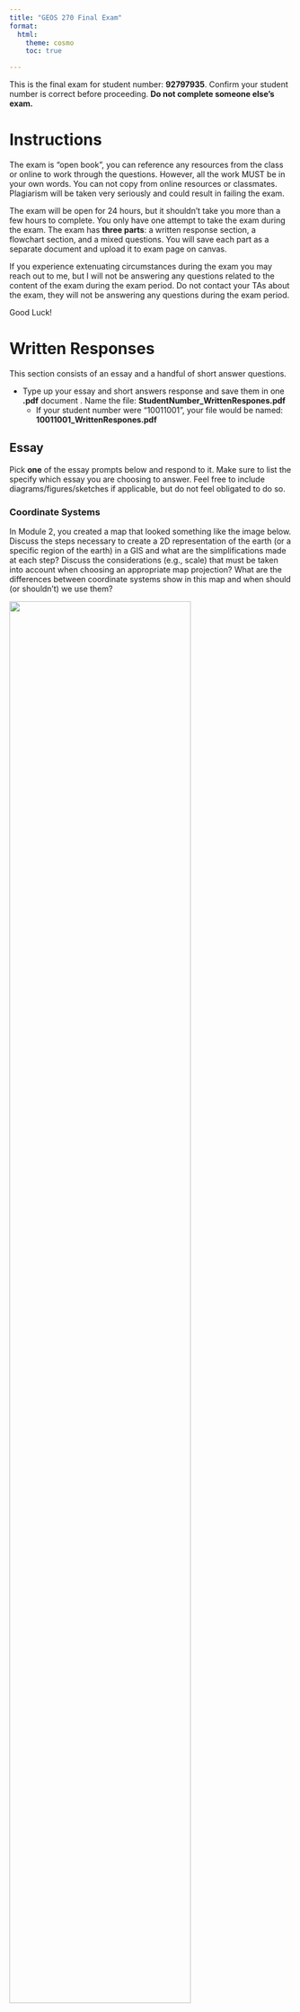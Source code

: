 ```yaml
---
title: "GEOS 270 Final Exam"
format:
  html:
    theme: cosmo
    toc: true

---
```



This is the final exam for student number: **92797935**.  Confirm your student number is correct before proceeding.  **Do not complete someone else's exam.** 


# Instructions

The exam is "open book", you can reference any resources from the class or online to work through the questions. However, all the work MUST be in your own words. You can not copy from online resources or classmates. Plagiarism will be taken very seriously and could result in failing the exam.

The exam will be open for 24 hours, but it shouldn't take you more than a few hours to complete.  You only have one attempt to take the exam during the exam.  The exam has **three parts**: a written response section, a flowchart section, and a mixed questions.  You will save each part as a separate document and upload it to exam page on canvas.

If you experience extenuating circumstances during the exam you may reach out to me, but I will not be answering any questions related to the content of the exam during the exam period. Do not contact your TAs about the exam, they will not be answering any questions during the exam period.

Good Luck!


# Written Responses

This section consists of an essay and a handful of short answer questions.

* Type up your essay and short answers response and save them in one **.pdf** document .  Name the file: **StudentNumber_WrittenRespones.pdf**
    * If your student number were "10011001", your file would be named: **10011001_WrittenRespones.pdf**


## Essay

Pick **one** of the essay prompts below and respond to it.  Make sure to list the specify which essay you are choosing to answer.  Feel free to include diagrams/figures/sketches if applicable, but do not feel obligated to do so.



### Coordinate Systems

In Module 2, you created a map that looked something like the image below. Discuss the steps necessary to create a 2D representation of the earth (or a specific region of the earth) in a GIS and what are the simplifications made at each step?  Discuss the considerations (e.g., scale) that must be taken into account when choosing an appropriate map projection?  What are the differences between coordinate systems show in this map and when should (or shouldn't) we use them?

![](images/Coordinate_System_Comparison.png){width=80%}








### Data Models

In Module 4, you assessed the relationship between housing cost and vegetation cover and created a map that looked something like the image below.  Discuss the key differences between raster and vector data; what type(s) of phenomena they are best suited to represent, and what does the term 'resolution' describe in the context of these data models, and how is resolution related to, and different from, the concept of scale?  How did you make use of both raster and vector data to investigate the relationship between housing cost and vegetation cover in Vancouver?

![](images/Van_NDVI_Map.png){width=80%}








## Short Answer

You can answer these questions briefly in sentence or bullet point format.




### Vector Tools

Compare and contrast the clip and intersect tools.  Which of these tools (clip or intersect) did we use to identify the population at risk from a Tsunami in Port Alberni?  Could we have used the other tool (clip or intersect) instead?





### Normalization


What is the purpose of data normalization and how do you do it? List two examples from lab where we normalized data and why we needed to do it?






### Autocorrelation

What is spatial auto-correlation and what are two analysis tools we covered that use spatial auto-correlation create a continuous field from discrete point observations?






### Select by Attribute

The table below contains a list records for different trees in an area.  The select by attribute tool can be used to query records in a table. For example, if I needed to find all the maple trees , I could select:\n\n<p><strong>Where:</strong> Species = Maple</p>




How would you use the select by attribute tool in ArcGIS Pro to select all the birch and pine trees over 35 yr old from the table above? Write out the query as it would be structured in the select by attribute tool, you can see the text above for a hint on how to format your answer. How many records would your query return?


|  A  | B | C |
|-----|--:|--:|
|Birch|  5| 50|
|Birch|  6| 75|
|Pine | 20| 35|
|Pine | 25| 45|
|Oak  | 10| 30|
|Maple| 35| 60|







### File Size vs. Resolution
    
You have two raster images that cover the exact same area (same extent).  Raster image 'A' is a DEM (one band) and a cell size of 100 m.  Raster image 'B' is an RGB color image (three bands) and a cell size of 25 m.  If raster A has a file size of 10 mb (megabytes), what is the approximate file size of layer B in mb?",



You have two raster images that cover the exact same area (same extent).  Raster image 'A' is a DEM (one band) and a cell size of 100 m.  Raster image 'B' is an RGB color image (three bands) and a cell size of 50 m.  If raster A has a file size of 10 mb (megabytes), what is the approximate file size of layer B in mb?",





# Flowchart 

Create a flow chart to represent the analysis steps you would need to conduct to answer the following question. Either draw your flowchart by hand, use this [online tool](https://app.diagrams.net/), or use another software package (eg. power point, etc.) and upload it here. Use appropriate symbology to differentiate between layers (inputs/ intermediate layers /outputs) and processes and use arrows to connect them. You can include a written response as well to further explain steps/choices in your model if you wish.

* Save the file as either a .pdf, png, or jpg and name it as follows: **StudentNumber_Flowchart.pdf**
  * If your student number were "10011001", your file would be named: **10011001_FlowChart.pdf**, **10011001_FlowChart.png**, or **10011001_FlowChart.jpg**, depending on the file type you chose.
* Make sure to upload the flowchart as a separate file.  Do not include it in your written answers or it **will not be marked**.



### Locations for a New Blue Jays Stadium

The Toronto Blue Jays are considering replacing the Rogers Centre with a new stadium. You have been hired by the city of Toronto to identify candidate sites for the new Blue Jays stadium. The ideal location must meet the following criteria:

* On land zoned for commercial or industrial development.
* At least 300 m away from any heritage buildings.
* Within 1000 m of a subway stop served by Line 1 or 2.
* Within 500 m of an arterial roadway.
* Outside of flood-prone areas (flood probability < 10%).

You have the following data to work with. Create a flowchart to show how you would go about identifying potential stadium locations.



|        A         |   B   | C  |      D      |                             E                             |
|------------------|-------|----|-------------|-----------------------------------------------------------|
|Zoning            |Polygon|.shp|UTM Zone 17 N|Zoning Class(Residential / Commercial / Industrial / etc.) |
|Heritage buildings|Points |.csv|WGS 1984     |Age / Address / Owner                                      |
|Subway stops      |Points |.shp|UTM Zone 17 N|Line(1/2/3/4)                                              |
|Roads             |Line   |.shp|UTM Zone 17 N|Type(Arterial / Highway / Street / Alleyway)               |
|Flood probability |Raster |.tif|UTM Zone 17 N|Annual flood probability (0-100%)                          |







# Mixed Questions

For these questions, download the answer sheet for your exam, which can be found [here](https://github.com/GEOS270/FinalExam/raw/main/sheets/0_AnswerSheet.zip).  

* It is **very important** make sure the file is named and formatted properly **before** you upload it.  
    * It should be formatted as follows: **StudentNumber_AnswerSheet.csv** .  
    * If your student number were "10011001", your file would be named: **10011001_AnswerSheet.csv**
  
* **Do not** upload the answer sheet as a .numbers, .xls, or any other type of file.   Only upload a .csv file for your answer sheet.
    * Canvas will convert .numbers, .xls, etc to a .pdf and which cannot be graded automatically.  
    * Answer sheets that cannot be graded automatically will incur a significant penalty.

* The answer sheet file is already named and formatted properly for you, but if you accidentally save in a different format need help exporting a .csv file, you can refer to the following instructions:
    * For the [Numbers](https://support.apple.com/en-ca/guide/numbers/tan3b922d4ad/mac) application on a Mac 
    * For [Excel](https://support.microsoft.com/en-au/office/save-a-workbook-to-text-format-txt-or-csv-3e9a9d6c-70da-4255-aa28-fcacf1f081e6) on Windows.





## Matching

Match the numbered items to the values from the answer bank.  Some answers may be used more than once.  Only type the letter corresponding to you choice on your answer sheet.  **Do not** type out the full word, only type the letter corresponding to the answer.  Answers are not case sensitive.

**1**	
Match the following data to their corresponding measurement scale:

Answer Bank: **a** Nominal	**b** Ratio	**c** Ordinal	**d** Interval	

 * **1.0**	
Tree Species


 * **1.1**	
Temperature (Kelvin)


 * **1.2**	
Letter Grade (e.g. A/B/C)


 * **1.3**	
Dog Size (Small/Medium/Large)


 * **1.4**	
Dog Size (Small/Medium/Large)


 * **1.5**	
IQ Score


 * **1.6**	
Letter Grade (e.g. A/B/C)


 * **1.7**	
Tree Species




## Fill in the Blanks

Enter the words or phrases that best complete the statement.  Blanks are labelled with with an numeric code in brackets (e.g., [11.1]) which has a corresponding slot in your answer sheet.  Spelling does not need to be exact, but **make sure** to type out acronyms/abbreviations. For example, if the answer is *Geographic Information Science* but you entered **GIS**, your answer will be marked as incorrect.

**2**	
[  <sub>2.0</sub>  ] is the process of assigning spatial [  <sub>2.1</sub>  ] to images like scanned historical maps.

**3**	
Random sampling is a/an [  <sub>3.0</sub>  ] method for collecting spatial information.  Stratified random sampling and cluster sampling are [  <sub>3.1</sub>  ] methods for collecting spatial information that are designed to help address some of the downsides of random sampling.

**4**	
The [  <sub>4.0</sub>  ] arises when we aggregate individual data values into larger [  <sub>4.1</sub>  ] with arbitrary boundaries.

**5**	
Metadata is [  <sub>5.0</sub>  ] about [  <sub>5.1</sub>  ].

**6**	
Ptolemy's Geographia is the first known example of a(n) [  <sub>6.0</sub>  ]. It consisted of eight volumes and a [  <sub>6.1</sub>  ] world map.

**7**	
[  <sub>7.0</sub>  ] is a branch of [  <sub>7.1</sub>  ] that deals with the nature of right and wrong.

**8**	
NDVI is an index derived from satellite [  <sub>8.0</sub>  ] that can be used to gauge the health/density of [  <sub>8.1</sub>  ].



## Multiple Choice

Type the letter corresponding to you choice on your answer sheet.  **Do not** type out the full word, only type the letter corresponding to the answer.  Answers are not case sensitive.

**9.0**	
Dr. John Snow's analysis of the 1854 cholera outbreak in London was a foundational study in the field of:

* **a** Epidemiology
* **b** Epistemology
* **c** GIS
* **d** Cartography
* **e** Ecology


**10.0**	
This type of analysis lets us look at the relationship one variable has with another.

* **a** Linear Regression
* **b** Line Plotting
* **c** Natural Breaks Classification
* **d** R2 Scoring
* **e** Random Forest


**11.0**	
These chart/plots are best suited for showing the relationship between two variables:

* **a** Histograms
* **b** Bar Charts
* **c** Line Charts
* **d** Scatter Plots
* **e** Box Plots


**12.0**	
Map Rock is a 12,000-year stone engraving that that shows a map of which river?

* **a** Snake River
* **b** Murray Darling River
* **c** Fraser River
* **d** Dyje River
* **e** Nile River


**13.0**	
These chart/plots are best suited for showing the frequency distribution of a discrete variable

* **a** Bar Charts
* **b** Scatter Plots
* **c** Line Charts
* **d** Histograms
* **e** Box Plots


**14.0**	
This issue arises when we assume we can take data presented in aggregate and aggregate it again at a higher level.

* **a** Modifiable Aerial Unit Problem
* **b** Atomistic Fallacy
* **c** Extrapolation Error
* **d** Ecological Fallacy
* **e** Aggregation Error


**15.0**	
When making a map of global population density, you should use this type of projection to ensure accurate calculations:

* **a** Equal Area
* **b** Conformal Conic
* **c** Conformal Cylindrical
* **d** Equidistant Azimuthal
* **e** Universal Transverse Mercator




## True False

Type the letter corresponding to you choice on your answer sheet.  **Do not** type out the full word, only type the letter corresponding to the answer.  Answers are not case sensitive.

**16.0**	
Cartography originated in Europe.

* **a** True
* **b** False


**17.0**	
Neural Networks are a type of unsupervised classification method.

* **a** True
* **b** False


**18.0**	
Tobler's law applies to spatial patterns, but it does not apply to temporal patterns.

* **a** True
* **b** False


**19.0**	
K-means is a type of unsupervised classification method.

* **a** False
* **b** True


**20.0**	
Everything is related to everything else, but farther things are more closely related than nearer things.

* **a** True
* **b** False


